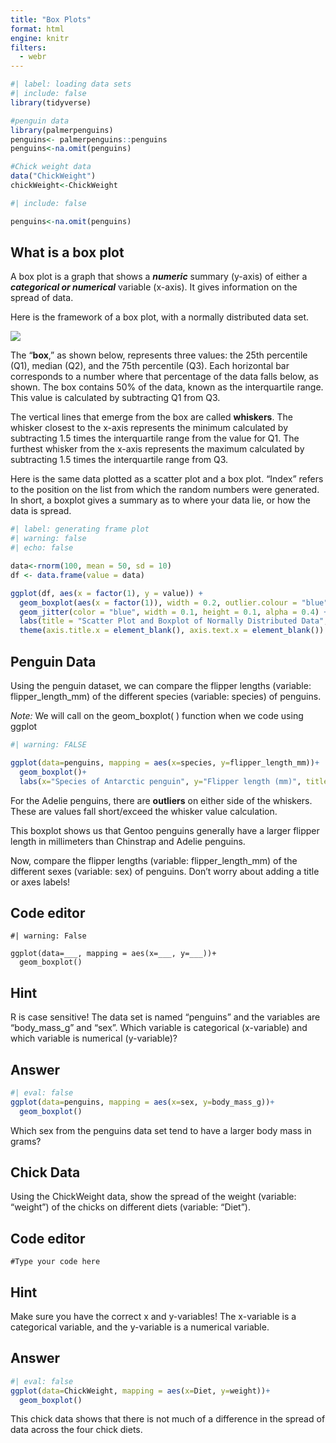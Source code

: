 ```yaml
---
title: "Box Plots"
format: html
engine: knitr
filters:
  - webr
---
```


```r
#| label: loading data sets
#| include: false 
library(tidyverse)

#penguin data
library(palmerpenguins)
penguins<- palmerpenguins::penguins
penguins<-na.omit(penguins)

#Chick weight data
data("ChickWeight")
chickWeight<-ChickWeight
```

```r
#| include: false

penguins<-na.omit(penguins)
```
## What is a box plot

A box plot is a graph that shows a ***numeric*** summary (y-axis) of either a ***categorical or numerical*** variable (x-axis). It gives information on the spread of data.

Here is the framework of a box plot, with a normally distributed data set.

![](normalPlot.png)

The "**box**," as shown below, represents three values: the 25th percentile (Q1), median (Q2), and the 75th percentile (Q3). Each horizontal bar corresponds to a number where that percentage of the data falls below, as shown. The box contains 50% of the data, known as the interquartile range. This value is calculated by subtracting Q1 from Q3.

The vertical lines that emerge from the box are called **whiskers**. The whisker closest to the x-axis represents the minimum calculated by subtracting 1.5 times the interquartile range from the value for Q1. The furthest whisker from the x-axis represents the maximum calculated by subtracting 1.5 times the interquartile range from Q3.

Here is the same data plotted as a scatter plot and a box plot. "Index" refers to the position on the list from which the random numbers were generated. In short, a boxplot gives a summary as to where your data lie, or how the data is spread.

```r
#| label: generating frame plot
#| warning: false
#| echo: false

data<-rnorm(100, mean = 50, sd = 10)  
df <- data.frame(value = data)

ggplot(df, aes(x = factor(1), y = value)) + 
  geom_boxplot(aes(x = factor(1)), width = 0.2, outlier.colour = "blue", outlier.shape = 1) + 
  geom_jitter(color = "blue", width = 0.1, height = 0.1, alpha = 0.4) + 
  labs(title = "Scatter Plot and Boxplot of Normally Distributed Data", x = "Index/Categorical data", y = "Numeric continuous") +
  theme(axis.title.x = element_blank(), axis.text.x = element_blank())
```

## Penguin Data

Using the penguin dataset, we can compare the flipper lengths (variable: flipper_length_mm) of the different species (variable: species) of penguins.

*Note:* We will call on the geom_boxplot( ) function when we code using ggplot

```r
#| warning: FALSE 

ggplot(data=penguins, mapping = aes(x=species, y=flipper_length_mm))+
  geom_boxplot()+
  labs(x="Species of Antarctic penguin", y="Flipper length (mm)", title = "Species of Antarctic penguins have different flipper lengths")
```

For the Adelie penguins, there are **outliers** on either side of the whiskers. These are values fall short/exceed the whisker value calculation.

This boxplot shows us that Gentoo penguins generally have a larger flipper length in millimeters than Chinstrap and Adelie penguins.

Now, compare the flipper lengths (variable: flipper_length_mm) of the different sexes (variable: sex) of penguins. Don't worry about adding a title or axes labels!

::: panel-tabset
## Code editor

```webr-r
#| warning: False

ggplot(data=___, mapping = aes(x=___, y=___))+
  geom_boxplot()
```

## Hint

R is case sensitive! The data set is named "penguins" and the variables are "body_mass_g" and "sex". Which variable is categorical (x-variable) and which variable is numerical (y-variable)?

## Answer

```r
#| eval: false
ggplot(data=penguins, mapping = aes(x=sex, y=body_mass_g))+
  geom_boxplot()
```
Which sex from the penguins data set tend to have a larger body mass in grams?
:::

## Chick Data

Using the ChickWeight data, show the spread of the weight (variable: "weight") of the chicks on different diets (variable: "Diet"). 

::: panel-tabset
## Code editor

```webr-r
#Type your code here

```

## Hint

Make sure you have the correct x and y-variables! The x-variable is a categorical variable, and the y-variable is a numerical variable.

## Answer

```r
#| eval: false
ggplot(data=ChickWeight, mapping = aes(x=Diet, y=weight))+
  geom_boxplot()
```

This chick data shows that there is not much of a difference in the spread of data across the four chick diets.
:::


